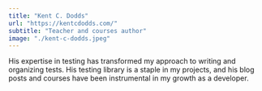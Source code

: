 ```yaml
---
title: "Kent C. Dodds"
url: "https://kentcdodds.com/"
subtitle: "Teacher and courses author"
image: "./kent-c-dodds.jpeg"
---
```


His expertise in testing has transformed my approach to writing and organizing tests. His testing library is a staple in my projects, and his blog posts and courses have been instrumental in my growth as a developer.
